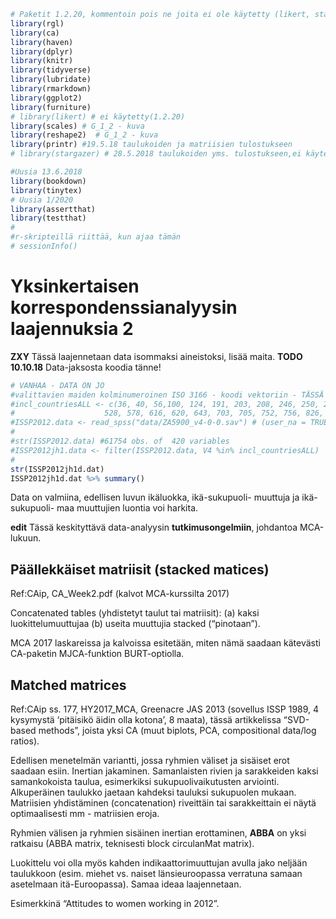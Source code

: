 ```r
# Paketit 1.2.20, kommentoin pois ne joita ei ole käytetty (likert, stargazer)
library(rgl)
library(ca)
library(haven)
library(dplyr)
library(knitr)
library(tidyverse)
library(lubridate)
library(rmarkdown)
library(ggplot2)
library(furniture)
# library(likert) # ei käytetty(1.2.20)
library(scales) # G_1_2 - kuva
library(reshape2)  # G_1_2 - kuva
library(printr) #19.5.18 taulukoiden ja matriisien tulostukseen
# library(stargazer) # 28.5.2018 taulukoiden yms. tulostukseen,ei käytetty(1.2.20)

#Uusia 13.6.2018
library(bookdown)
library(tinytex)
# Uusia 1/2020
library(assertthat)
library(testthat)
#
#r-skripteillä riittää, kun ajaa tämän
# sessionInfo()
```

# Yksinkertaisen korrespondenssianalyysin laajennuksia 2

**ZXY** Tässä laajennetaan data isommaksi aineistoksi, lisää maita. **TODO 10.10.18** Data-jaksosta koodia tänne!
```r
# VANHAA - DATA ON JO
#valittavien maiden kolminumeroinen ISO 3166 - koodi vektoriin - TÄSSÄ KAIKKI MAAT (27, ei Espanjaa)
#incl_countriesALL <- c(36, 40, 56,100, 124, 191, 203, 208, 246, 250, 276, 348, 352, 372, 428, 440,
#                    528, 578, 616, 620, 643, 703, 705, 752, 756, 826, 840)
#ISSP2012.data <- read_spss("data/ZA5900_v4-0-0.sav") # (user_na = TRUE pois 27.9.18)
#
#str(ISSP2012.data) #61754 obs. of  420 variables
#ISSP2012jh1.data <- filter(ISSP2012.data, V4 %in% incl_countriesALL)
#
str(ISSP2012jh1d.dat)
ISSP2012jh1d.dat %>% summary()
```

Data on valmiina, edellisen luvun ikäluokka, ikä-sukupuoli- muuttuja ja 
ikä-sukupuoli- maa muuttujien luontia voi harkita.

**edit** Tässä keskityttävä data-analyysin **tutkimusongelmiin**, johdantoa MCA-lukuun.

## Päällekkäiset matriisit (stacked matices)

Ref:CAip, CA_Week2.pdf (kalvot MCA-kurssilta 2017)


Concatenated tables (yhdistetyt taulut tai matriisit): (a) kaksi luokittelumuuttujaa (b) useita muuttujia stacked ("pinotaan").

MCA 2017 laskareissa ja kalvoissa esitetään, miten nämä saadaan kätevästi CA-paketin MJCA-funktion BURT-optiolla.



## Matched matrices

Ref:CAip ss. 177, HY2017_MCA, Greenacre JAS 2013 (sovellus ISSP 1989, 4 kysymystä 'pitäisikö äidin olla kotona', 8 maata), tässä artikkelissa "SVD-based methods", joista yksi CA (muut biplots, PCA, compositional data/log ratios).

Edellisen menetelmän variantti, jossa ryhmien väliset ja sisäiset erot saadaan esiin. Inertian jakaminen.
Samanlaisten rivien ja sarakkeiden kaksi samankokoista taulua, esimerkiksi sukupuolivaikutusten arviointi. Alkuperäinen taulukko jaetaan kahdeksi tauluksi sukupuolen mukaan. Matriisien yhdistäminen (concatenation) riveittäin tai sarakkeittain ei näytä optimaalisesti mm - matriisien eroja.

Ryhmien välisen ja ryhmien sisäinen inertian erottaminen, **ABBA** on yksi ratkaisu (ABBA matrix, teknisesti block circulanMat matrix).

Luokittelu voi olla myös kahden indikaattorimuuttujan avulla jako neljään taulukkoon (esim. miehet vs. naiset länsieuroopassa verratuna samaan asetelmaan itä-Euroopassa). Samaa ideaa laajennetaan.

Esimerkkinä "Attitudes to women working in 2012".



